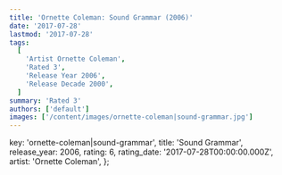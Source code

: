 ```yaml
---
title: 'Ornette Coleman: Sound Grammar (2006)'
date: '2017-07-28'
lastmod: '2017-07-28'
tags:
  [
    'Artist Ornette Coleman',
    'Rated 3',
    'Release Year 2006',
    'Release Decade 2000',
  ]
summary: 'Rated 3'
authors: ['default']
images: ['/content/images/ornette-coleman|sound-grammar.jpg']
---
```


  key: 'ornette-coleman|sound-grammar',
  title: 'Sound Grammar',
  release_year: 2006,
  rating: 6,
  rating_date: '2017-07-28T00:00:00.000Z',
  artist: 'Ornette Coleman',
};

<MusicRating data={data} />
